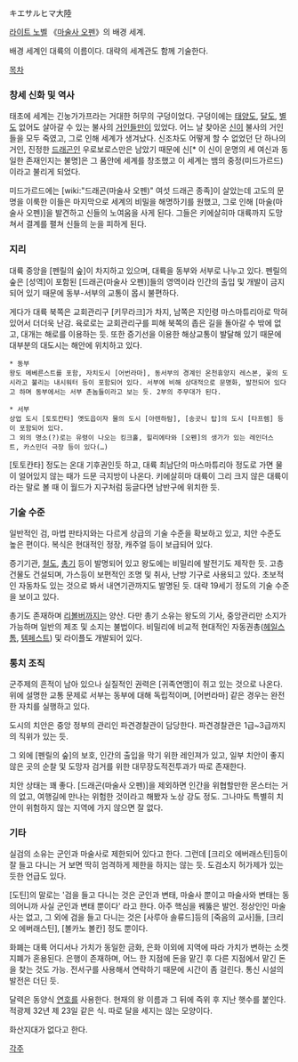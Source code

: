 キエサルヒマ大陸

[[라이트 노벨]] 《[[마술사 오펜]]》의 배경 세계.

배경 세계인 대륙의 이름이다. 대략의 세계관도 함께 기술한다.

[[목차]]
=== 창세 신화 및 역사 ===
태초에 세계는 긴눙가가프라는 거대한 허무의 구덩이었다. 구덩이에는 [[태양]]도, [[달]]도, [[별]]도 없어도 살아갈 수 있는 불사의 [[거인]]들만이 있었다. 어느 날 찾아온 [[신]]이 불사의 거인들을 모두 죽였고, 그로 인해 세계가 생겨났다. 신조차도 어떻게 할 수 없었던 단 하나의 거인, 진정한 [[드래곤]]인 우로보로스만은 남았기 때문에 신[* 이 신이 운명의 세 여신과 동일한 존재인지는 불명]은 그 품안에 세계를 창조했고 이 세계는 뱀의 중정(미드가르드)이라고 불리게 되었다.

미드가르드에는 [wiki:"드래곤(마술사 오펜)" 여섯 드래곤 종족]이 살았는데 고도의 문명을 이룩한 이들은 마지막으로 세계의 비밀을 해명하기를 원했고, 그로 인해 [마술(마술사 오펜)]을 발견하고 신들의 노여움을 사게 된다. 그들은 키에살히마 대륙까지 도망쳐서 결계를 펼쳐 신들의 눈을 피하게 된다.

=== 지리 ===
대륙 중앙을 [펜릴의 숲]이 차지하고 있으며, 대륙을 동부와 서부로 나누고 있다. 펜릴의 숲은 [성역]이 포함된 [드래곤(마술사 오펜)]들의 영역이라 인간의 출입 및 개발이 금지되어 있기 때문에 동부-서부의 교통이 몹시 불편하다. 

게다가 대륙 북쪽은 교회관리구 [키무라크]가 차지, 남쪽은 지인령 마스마튜리아로 막혀 있어서 더더욱 난감. 육로로는 교회관리구를 피해 북쪽의 좁은 길을 돌아갈 수 밖에 없고, 대개는 해로를 이용하는 듯.
또한 증기선을 이용한 해상교통이 발달해 있기 때문에 대부분의 대도시는 해안에 위치하고 있다.

 * 동부
 왕도 메베른스트를 포함, 자치도시 [어번라마], 동서부의 경계인 온천휴양지 레스본, 꽃의 도시라고 불리는 내시워터 등이 포함되어 있다. 서부에 비해 상대적으로 문명화, 발전되어 있다고 하며 동부에서는 서부 촌놈들이라고 보는 듯. 2부의 주무대가 된다.

 * 서부
 상업 도시 [토토칸타] 옛도읍이자 물의 도시 [아렌하탐], [송곳니 탑]의 도시 [타프렘] 등이 포함되어 있다. 
 그 외의 명소(?)로는 유령이 나오는 킹크홀, 힐리에타와 [오펜]의 생가가 있는 레인더스트, 카스민더 극장 등이 있다(…)

[토토칸타] 정도는 온대 기후권인듯 하고, 대륙 최남단의 마스마튜리아 정도로 가면 물이 얼어있지 않는 때가 드문 극지방이 나온다. 키에살히마 대륙이 그리 크지 않은 대륙이라는 말로 볼 때 이 월드가 지구처럼 둥글다면 남반구에 위치한 듯.

=== 기술 수준 ===
일반적인 검, 마법 판타지와는 다르게 상급의 기술 수준을 확보하고 있고, 치안 수준도 높은 편이다. 복식은 현대적인 정장, 캐주얼 등이 보급되어 있다.

증기기관, [[철도]], [[총기]] 등이 발명되어 있고 왕도에는 비밀리에 발전기도 제작한 듯. 고층건물도 건설되며, 가스등이 보편적인 조명 및 취사, 난방 기구로 사용되고 있다. 초보적인 자동차도 있는 것으로 봐서 내연기관까지도 발명된 듯. 대략 19세기 정도의 기술 수준을 보이고 있다.

총기도 존재하며 [[리볼버]]까지는 양산. 다만 총기 소유는 왕도의 기사, 중앙관리만 소지가 가능하며 일반의 제조 및 소지는 불법이다.
비밀리에 비교적 현대적인 자동권총([[헤일스톰]], [[템페스트]]) 및 라이플도 개발되어 있다.

=== 통치 조직 ===
군주제의 흔적이 남아 있으나 실질적인 권력은 [귀족연맹]이 쥐고 있는 것으로 나온다. 위에 설명한 교통 문제로 서부는 동부에 대해 독립적이며, [어번라마] 같은 경우는 완전한 자치를 실행하고 있다.

도시의 치안은 중앙 정부의 관리인 파견경찰관이 담당한다. 파견경찰관은 1급~3급까지의 직위가 있는 듯.

그 외에 [펜릴의 숲]의 보호, 인간의 출입을 막기 위한 레인져가 있고, 일부 치안이 좋지 않은 곳의 순찰 및 도망자 검거를 위한 대무장도적전투과가 따로 존재한다.

치안 상태는 꽤 좋다. [드래곤(마술사 오펜)]을 제외하면 인간을 위협할만한 몬스터는 거의 없고, 여행길에 만나는 위험한 것이라고 해봤자 노상 강도 정도. 그나마도 특별히 치안이 위험하지 않는 지역에 가지 않으면 잘 없다.

=== 기타 ===
실검의 소유는 군인과 마술사로 제한되어 있다고 한다. 그런데 [크리오 에버래스틴]등이 잘 들고 다니는 거 보면 딱히 엄격하게 제한을 하지는 않는 듯. 도검소지 허가제가 있는 듯한 언급도 있다.

[도틴]의 말로는 '검을 들고 다니는 것은 군인과 변태, 마술사 뿐이고 마술사와 변태는 동의어니까 사실 군인과 변태 뿐이다' 라고 한다. 아주 핵심을 꿰뚫은 발언. 정상인인 마술사는 없고, 그 외에 검을 들고 다니는 것은 [사루아 솔류드]등의 [죽음의 교사]들, [크리오 에버래스틴], [볼카노 볼칸] 정도 뿐이다. 

화폐는 대륙 어디서나 가치가 동일한 금화, 은화 이외에 지역에 따라 가치가 변하는 소켓 지폐가 혼용된다. 은행이 존재하며, 어느 한 지점에 돈을 맡긴 후 다른 지점에서 맡긴 돈을 찾는 것도 가능. 전서구를 사용해서 연락하기 때문에 시간이 좀 걸린다. 통신 시설의 발전은 더딘 듯.

달력은 동양식 [[연호]]를 사용한다. 현재의 왕 이름과 그 뒤에 즉위 후 지난 햇수를 붙인다. 적광제 32년 제 23일 같은 식. 따로 달을 세지는 않는 모양이다. 

화산지대가 없다고 한다.

[[각주]]
